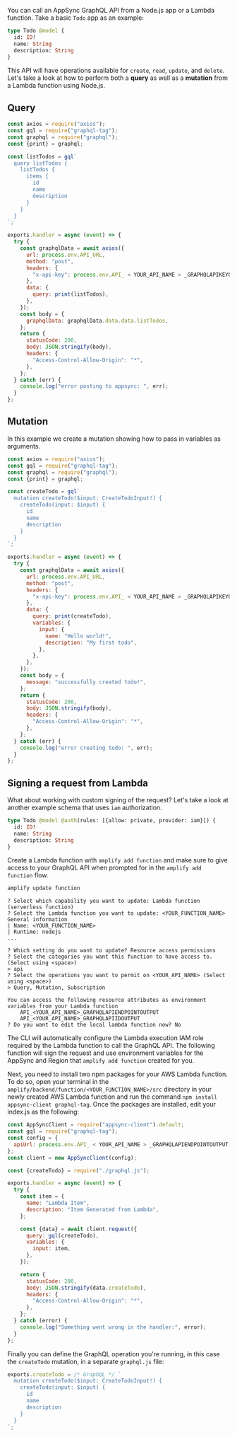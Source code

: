 You can call an AppSync GraphQL API from a Node.js app or a Lambda function. Take a basic `Todo` app as an example:

```graphql
type Todo @model {
  id: ID!
  name: String
  description: String
}
```

This API will have operations available for `create`, `read`, `update`, and `delete`. Let's take a look at how to perform both a **query** as well as a **mutation** from a Lambda function using Node.js.

## Query

```javascript
const axios = require("axios");
const gql = require("graphql-tag");
const graphql = require("graphql");
const {print} = graphql;

const listTodos = gql`
  query listTodos {
    listTodos {
      items {
        id
        name
        description
      }
    }
  }
`;

exports.handler = async (event) => {
  try {
    const graphqlData = await axios({
      url: process.env.API_URL,
      method: "post",
      headers: {
        "x-api-key": process.env.API_ < YOUR_API_NAME > _GRAPHQLAPIKEYOUTPUT,
      },
      data: {
        query: print(listTodos),
      },
    });
    const body = {
      graphqlData: graphqlData.data.data.listTodos,
    };
    return {
      statusCode: 200,
      body: JSON.stringify(body),
      headers: {
        "Access-Control-Allow-Origin": "*",
      },
    };
  } catch (err) {
    console.log("error posting to appsync: ", err);
  }
};
```

## Mutation

In this example we create a mutation showing how to pass in variables as arguments.

```js
const axios = require("axios");
const gql = require("graphql-tag");
const graphql = require("graphql");
const {print} = graphql;

const createTodo = gql`
  mutation createTodo($input: CreateTodoInput!) {
    createTodo(input: $input) {
      id
      name
      description
    }
  }
`;

exports.handler = async (event) => {
  try {
    const graphqlData = await axios({
      url: process.env.API_URL,
      method: "post",
      headers: {
        "x-api-key": process.env.API_ < YOUR_API_NAME > _GRAPHQLAPIKEYOUTPUT,
      },
      data: {
        query: print(createTodo),
        variables: {
          input: {
            name: "Hello world!",
            description: "My first todo",
          },
        },
      },
    });
    const body = {
      message: "successfully created todo!",
    };
    return {
      statusCode: 200,
      body: JSON.stringify(body),
      headers: {
        "Access-Control-Allow-Origin": "*",
      },
    };
  } catch (err) {
    console.log("error creating todo: ", err);
  }
};
```

## Signing a request from Lambda

What about working with custom signing of the request? Let's take a look at another example schema that uses `iam` authorization.

```graphql
type Todo @model @auth(rules: [{allow: private, provider: iam}]) {
  id: ID!
  name: String
  description: String
}
```

Create a Lambda function with `amplify add function` and make sure to give access to your GraphQL API when prompted for in the `amplify add function` flow.

```bash
amplify update function
```

```console
? Select which capability you want to update: Lambda function (serverless function)
? Select the Lambda function you want to update: <YOUR_FUNCTION_NAME>
General information
| Name: <YOUR_FUNCTION_NAME>
| Runtime: nodejs
...

? Which setting do you want to update? Resource access permissions
? Select the categories you want this function to have access to. (Select using <space>)
> api
? Select the operations you want to permit on <YOUR_API_NAME> (Select using <space>)
> Query, Mutation, Subscription

You can access the following resource attributes as environment variables from your Lambda function
	API_<YOUR_API_NAME>_GRAPHQLAPIENDPOINTOUTPUT
	API_<YOUR_API_NAME>_GRAPHQLAPIIDOUTPUT
? Do you want to edit the local lambda function now? No
```

The CLI will automatically configure the Lambda execution IAM role required by the Lambda function to call the GraphQL API. The following function will sign the request and use environment variables for the AppSync and Region that `amplify add function` created for you.

Next, you need to install two npm packages for your AWS Lambda function. To do so, open your terminal in the `amplify/backend/function/<YOUR_FUNCTION_NAME>/src` directory in your newly created AWS Lambda function and run the command `npm install appsync-client graphql-tag`. Once the packages are installed, edit your index.js as the following:

```javascript
const AppSyncClient = require("appsync-client").default;
const gql = require("graphql-tag");
const config = {
  apiUrl: process.env.API_ < YOUR_API_NAME > _GRAPHQLAPIENDPOINTOUTPUT,
};
const client = new AppSyncClient(config);

const {createTodo} = require("./graphql.js");

exports.handler = async (event) => {
  try {
    const item = {
      name: "Lambda Item",
      description: "Item Generated from Lambda",
    };

    const {data} = await client.request({
      query: gql(createTodo),
      variables: {
        input: item,
      },
    });

    return {
      statusCode: 200,
      body: JSON.stringify(data.createTodo),
      headers: {
        "Access-Control-Allow-Origin": "*",
      },
    };
  } catch (error) {
    console.log("Something went wrong in the handler:", error);
  }
};
```

Finally you can define the GraphQL operation you're running, in this case the `createTodo` mutation, in a separate `graphql.js` file:

```javascript
exports.createTodo = /* GraphQL */ `
  mutation createTodo($input: CreateTodoInput!) {
    createTodo(input: $input) {
      id
      name
      description
    }
  }
`;
```
